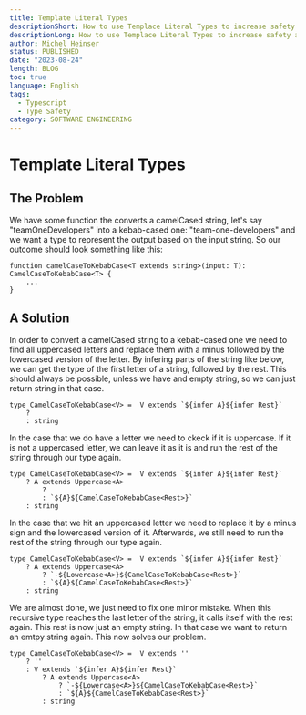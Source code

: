 ```yaml
---
title: Template Literal Types
descriptionShort: How to use Templace Literal Types to increase safety and reduce work.
descriptionLong: How to use Templace Literal Types to increase safety and reduce work.
author: Michel Heinser
status: PUBLISHED
date: "2023-08-24"
length: BLOG
toc: true
language: English
tags:
  - Typescript
  - Type Safety
category: SOFTWARE ENGINEERING
---
```


# Template Literal Types

## The Problem

We have some function the converts a camelCased string, let's say "teamOneDevelopers" into a kebab-cased one: "team-one-developers" and we want a type to represent the output based on the input string.
So our outcome should look something like this:

```
function camelCaseToKebabCase<T extends string>(input: T): CamelCaseToKebabCase<T> {
    ...
}
```

## A Solution

In order to convert a camelCased string to a kebab-cased one we need to find all uppercased letters and replace them with a minus followed by the lowercased version of the letter.
By infering parts of the string like below, we can get the type of the first letter of a string, followed by the rest.
This should always be possible, unless we have and empty string, so we can just return string in that case.

```
type CamelCaseToKebabCase<V> =  V extends `${infer A}${infer Rest}`
    ?
    : string
```

In the case that we do have a letter we need to ckeck if it is uppercase. If it is not a uppercased letter, we can leave it as it is and run the rest of the string through our type again.

```
type CamelCaseToKebabCase<V> =  V extends `${infer A}${infer Rest}`
    ? A extends Uppercase<A>
        ?
        : `${A}${CamelCaseToKebabCase<Rest>}`
    : string
```

In the case that we hit an uppercased letter we need to replace it by a minus sign and the lowercased version of it.
Afterwards, we still need to run the rest of the string through our type again.

```
type CamelCaseToKebabCase<V> =  V extends `${infer A}${infer Rest}`
    ? A extends Uppercase<A>
        ? `-${Lowercase<A>}${CamelCaseToKebabCase<Rest>}`
        : `${A}${CamelCaseToKebabCase<Rest>}`
    : string
```

We are almost done, we just need to fix one minor mistake. When this recursive type reaches the last letter of the string, it calls itself with the rest again. This rest is now just an empty string. In that case we want to return an emtpy string again. This now solves our problem.

```
type CamelCaseToKebabCase<V> =  V extends ''
    ? ''
    : V extends `${infer A}${infer Rest}`
        ? A extends Uppercase<A>
            ? `-${Lowercase<A>}${CamelCaseToKebabCase<Rest>}`
            : `${A}${CamelCaseToKebabCase<Rest>}`
        : string
```
